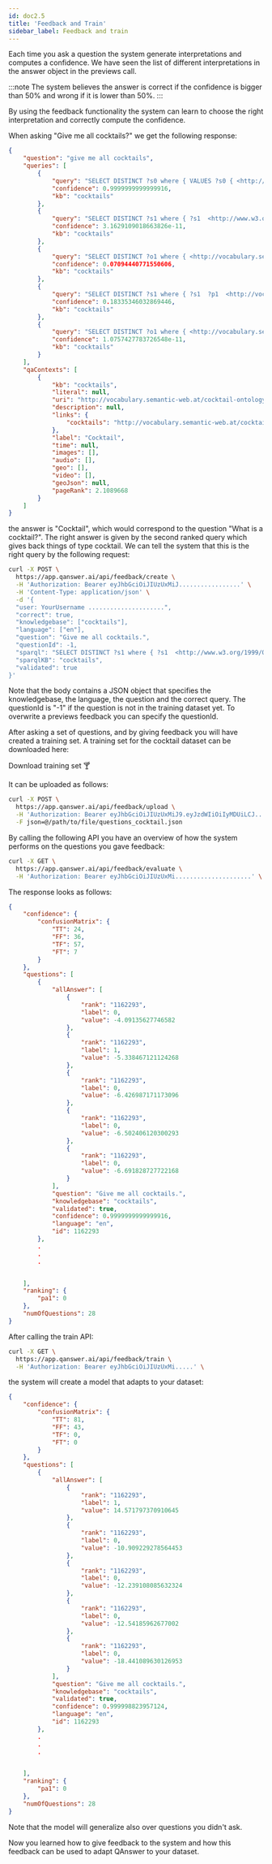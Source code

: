 ```yaml
---
id: doc2.5
title: 'Feedback and Train'
sidebar_label: Feedback and train
---
```



Each time you ask a question the system generate interpretations and computes a confidence. We have seen the list of different interpretations in the answer object in the
previews call. 

:::note
The system believes the answer is correct if the confidence is bigger than 50% and wrong if it is lower than 50%.
:::

By using the feedback functionality the system can learn to choose the right interpretation
and correctly compute the confidence.

When asking "Give me all cocktails?" we get the following response:

```json
{
    "question": "give me all cocktails",
    "queries": [
        {
            "query": "SELECT DISTINCT ?s0 where { VALUES ?s0 { <http://vocabulary.semantic-web.at/cocktail-ontology/Cocktail> }  } LIMIT 1000",
            "confidence": 0.9999999999999916,
            "kb": "cocktails"
        },
        {
            "query": "SELECT DISTINCT ?s1 where { ?s1  <http://www.w3.org/1999/02/22-rdf-syntax-ns#type>  <http://vocabulary.semantic-web.at/cocktail-ontology/Cocktail> . } limit 1000",
            "confidence": 3.1629109018663826e-11,
            "kb": "cocktails"
        },
        {
            "query": "SELECT DISTINCT ?o1 where { <http://vocabulary.semantic-web.at/cocktail-ontology/Cocktail>  ?p1  ?o1 . } limit 1000",
            "confidence": 0.07094440771550606,
            "kb": "cocktails"
        },
        {
            "query": "SELECT DISTINCT ?s1 where { ?s1  ?p1  <http://vocabulary.semantic-web.at/cocktail-ontology/Cocktail> . } limit 1000",
            "confidence": 0.18335346032869446,
            "kb": "cocktails"
        },
        {
            "query": "SELECT DISTINCT ?o1 where { <http://vocabulary.semantic-web.at/cocktail-ontology/Cocktail>  <http://www.w3.org/1999/02/22-rdf-syntax-ns#type>  ?o1 . } limit 1000",
            "confidence": 1.0757427783726548e-11,
            "kb": "cocktails"
        }
    ],
    "qaContexts": [
        {
            "kb": "cocktails",
            "literal": null,
            "uri": "http://vocabulary.semantic-web.at/cocktail-ontology/Cocktail",
            "description": null,
            "links": {
                "cocktails": "http://vocabulary.semantic-web.at/cocktail-ontology/Cocktail"
            },
            "label": "Cocktail",
            "time": null,
            "images": [],
            "audio": [],
            "geo": [],
            "video": [],
            "geoJson": null,
            "pageRank": 2.1089668
        }
    ]
}
```


the answer is "Cocktail", which would correspond to the question "What is a cocktail?". The right answer is given by the second ranked query which gives back things
of type cocktail. We can tell the system that this is the right query by the following request:


```bash
curl -X POST \
  https://app.qanswer.ai/api/feedback/create \
  -H 'Authorization: Bearer eyJhbGciOiJIUzUxMiJ.................' \
  -H 'Content-Type: application/json' \
  -d '{
  "user: YourUsername .....................",
  "correct": true,
  "knowledgebase": ["cocktails"],
  "language": ["en"],
  "question": "Give me all cocktails.",
  "questionId": -1,
  "sparql": "SELECT DISTINCT ?s1 where { ?s1  <http://www.w3.org/1999/02/22-rdf-syntax-ns#type>  <http://vocabulary.semantic-web.at/cocktail-ontology/Cocktail> . } limit 1000",
  "sparqlKB": "cocktails",
  "validated": true
}'
```

Note that the body contains a JSON object that specifies the knowledgebase, the language, the question and the correct query. The questionId is "-1" if the question is not in the training dataset yet. To overwrite a previews feedback you can specify the questionId.

After asking a set of questions, and by giving feedback you will have created a training set. A training set for the cocktail dataset can be downloaded here:
<div style={{ display: 'flex', justifyContent: 'center', marginBottom: '20px' }}>
    <Link
        target='_blank'
        to='pathname:///questions_cocktail.json'
        className="button button--primary button--lg"
    >
        Download training set 🍸
    </Link>
</div>

It can be uploaded as follows:


```bash
curl -X POST \
  https://app.qanswer.ai/api/feedback/upload \
  -H 'Authorization: Bearer eyJhbGciOiJIUzUxMiJ9.eyJzdWIiOiIyMDUiLCJ.......' \
  -F json=@/path/to/file/questions_cocktail.json
```

By calling the following API you have an overview of how the system performs on the questions you gave feedback:


```bash
curl -X GET \
  https://app.qanswer.ai/api/feedback/evaluate \
  -H 'Authorization: Bearer eyJhbGciOiJIUzUxMi.....................' \
```

The response looks as follows:

```json
{
    "confidence": {
        "confusionMatrix": {
            "TT": 24,
            "FF": 36,
            "TF": 57,
            "FT": 7
        }
    },
    "questions": [
        {
            "allAnswer": [
                {
                    "rank": "1162293",
                    "label": 0,
                    "value": -4.09135627746582
                },
                {
                    "rank": "1162293",
                    "label": 1,
                    "value": -5.338467121124268
                },
                {
                    "rank": "1162293",
                    "label": 0,
                    "value": -6.426987171173096
                },
                {
                    "rank": "1162293",
                    "label": 0,
                    "value": -6.502406120300293
                },
                {
                    "rank": "1162293",
                    "label": 0,
                    "value": -6.691828727722168
                }
            ],
            "question": "Give me all cocktails.",
            "knowledgebase": "cocktails",
            "validated": true,
            "confidence": 0.9999999999999916,
            "language": "en",
            "id": 1162293
        },
        .
        .
        .


    ],
    "ranking": {
        "pa1": 0
    },
    "numOfQuestions": 28
}
```

After calling the train API:

```bash
curl -X GET \
  https://app.qanswer.ai/api/feedback/train \
  -H 'Authorization: Bearer eyJhbGciOiJIUzUxMi.....' \
```

the system will create a model that adapts to your dataset:

```json
{
    "confidence": {
        "confusionMatrix": {
            "TT": 81,
            "FF": 43,
            "TF": 0,
            "FT": 0
        }
    },
    "questions": [
        {
            "allAnswer": [
                {
                    "rank": "1162293",
                    "label": 1,
                    "value": 14.571797370910645
                },
                {
                    "rank": "1162293",
                    "label": 0,
                    "value": -10.909229278564453
                },
                {
                    "rank": "1162293",
                    "label": 0,
                    "value": -12.239108085632324
                },
                {
                    "rank": "1162293",
                    "label": 0,
                    "value": -12.54185962677002
                },
                {
                    "rank": "1162293",
                    "label": 0,
                    "value": -18.441089630126953
                }
            ],
            "question": "Give me all cocktails.",
            "knowledgebase": "cocktails",
            "validated": true,
            "confidence": 0.999998823957124,
            "language": "en",
            "id": 1162293
        },
        .
        .
        .


    ],
    "ranking": {
        "pa1": 0
    },
    "numOfQuestions": 28
}
```

Note that the model will generalize also over questions you didn't ask.

Now you learned how to give feedback to the system and how this feedback can be used to adapt QAnswer to your dataset.
